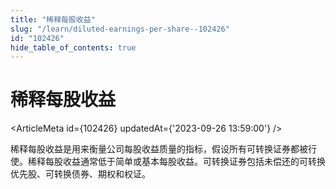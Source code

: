 ```yaml
---
title: "稀释每股收益"
slug: "/learn/diluted-earnings-per-share--102426"
id: "102426"
hide_table_of_contents: true
---
```



# 稀释每股收益

<ArticleMeta id={102426} updatedAt={'2023-09-26 13:59:00'} />
<div className='border-solid border-b border-t-0 my-4 border-[var(--ifm-color-gray-300)]' />

稀释每股收益是用来衡量公司每股收益质量的指标，假设所有可转换证券都被行使。稀释每股收益通常低于简单或基本每股收益。可转换证券包括未偿还的可转换优先股、可转换债券、期权和权证。
